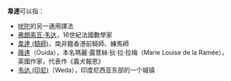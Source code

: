 '''韋達'''可以指：
* [[吠陀|吠陀]]的另一通用譯法
* [[弗朗索瓦·韦达|弗朗索瓦·韦达]]，16世紀法國數學家
* [[韋達_(騎師)|韋達 (騎師)]]，南非籍香港前騎師、練馬師
* [[薇達|薇達]]（Ouida），本名瑪麗‧露薏絲‧狄·拉·拉梅（Marie Louise de la Ramée），英國作家，代表作《義犬報恩》
* [[韦达_(印尼)|韦达 (印尼)]]（Weda），印度尼西亚东部的一个城镇
{{Disambiguation|W|Cat=二字译名消歧义}}